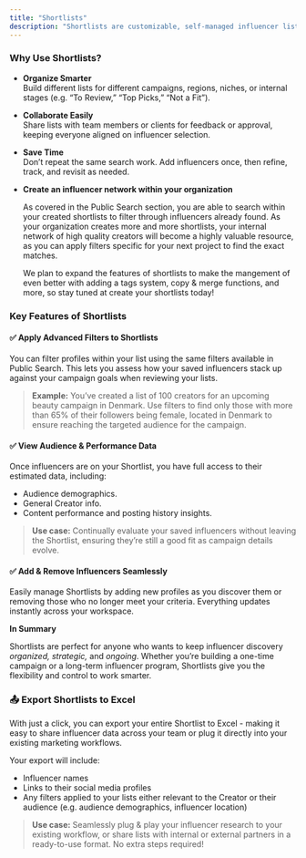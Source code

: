 ```yaml
---
title: "Shortlists"
description: "Shortlists are customizable, self-managed influencer lists in Sheer that help you keep track of creators of special interest, future collaborations, or specific campaigns. Think of them as your personal folders for organizing influencer profiles - whether you’re curating a dream team for an upcoming campaign or simply saving top-performing creators."
---
```


### Why Use Shortlists?

- **Organize Smarter**\
  Build different lists for different campaigns, regions, niches, or internal stages (e.g. “To Review,” “Top Picks,” “Not a Fit”).
- **Collaborate Easily**\
  Share lists with team members or clients for feedback or approval, keeping everyone aligned on influencer selection.
- **Save Time**\
  Don’t repeat the same search work. Add influencers once, then refine, track, and revisit as needed.
- **Create an influencer network within your organization**

  As covered in the Public Search section, you are able to search within your created shortlists to filter through influencers already found. As your organization creates more and more shortlists, your internal network of high quality creators will become a highly valuable resource, as you can apply filters specific for your next project to find the exact matches.

  We plan to expand the features of shortlists to make the mangement of even better with adding a tags system, copy & merge functions, and more, so stay tuned at create your shortlists today\!

### Key Features of Shortlists

#### ✅ **Apply Advanced Filters to Shortlists**

You can filter profiles within your list using the same filters available in Public Search. This lets you assess how your saved influencers stack up against your campaign goals when reviewing your lists.

> **Example:** You’ve created a list of 100 creators for an upcoming beauty campaign in Denmark. Use filters to find only those with more than 65% of their followers being female, located in Denmark to ensure reaching the targeted audience for the campaign.

#### ✅ **View Audience & Performance Data**

Once influencers are on your Shortlist, you have full access to their estimated data, including:

- Audience demographics.
- General Creator info.
- Content performance and posting history insights.

> **Use case:** Continually evaluate your saved influencers without leaving the Shortlist, ensuring they’re still a good fit as campaign details evolve.

#### ✅ **Add & Remove Influencers Seamlessly**

Easily manage Shortlists by adding new profiles as you discover them or removing those who no longer meet your criteria. Everything updates instantly across your workspace.

**In Summary**

Shortlists are perfect for anyone who wants to keep influencer discovery _organized, strategic,_ and _ongoing_. Whether you’re building a one-time campaign or a long-term influencer program, Shortlists give you the flexibility and control to work smarter.

### 📤 **Export Shortlists to Excel**

With just a click, you can export your entire Shortlist to Excel - making it easy to share influencer data across your team or plug it directly into your existing marketing workflows.

Your export will include:

- Influencer names
- Links to their social media profiles
- Any filters applied to your lists either relevant to the Creator or their audience (e.g. audience demographics, influencer location)

> **Use case:** Seamlessly plug & play your influencer research to your existing workflow, or share lists with internal or external partners in a ready-to-use format. No extra steps required\!